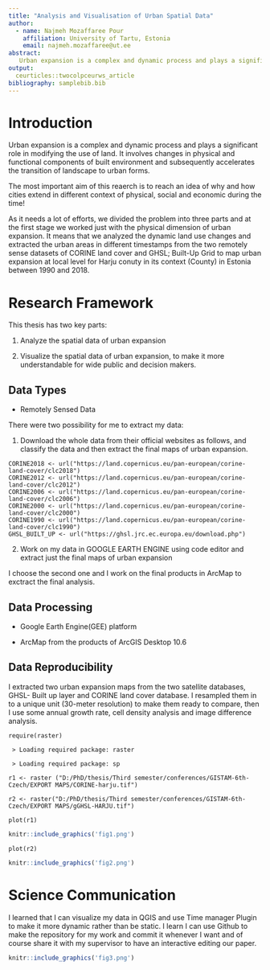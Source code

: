 ```yaml
---
title: "Analysis and Visualisation of Urban Spatial Data"
author:
  - name: Najmeh Mozaffaree Pour
    affiliation: University of Tartu, Estonia
    email: najmeh.mozaffaree@ut.ee
abstract:
   Urban expansion is a complex and dynamic process and plays a significant role in modifying the use of land. The aim of this reaerch is to reach an idea of why and how cities extend in different context of physical, social and economic during the time.
output:
  ceurticles::twocolpceurws_article
bibliography: samplebib.bib
---
```


# Introduction

Urban expansion is a complex and dynamic process and plays a significant role in modifying the use of land. It involves changes in physical and functional components of built environment and subsequently accelerates the transition of landscape to urban forms.

The most important aim of this reaerch is to reach an idea of why and how cities extend in different context of physical, social and economic during the time!

As it needs a lot of efforts, we divided the problem into three parts and at the first stage we worked just with the physical dimension of urban expansion. It means that we analyzed the dynamic land use changes and extracted the urban areas in different timestamps from the two remotely sense datasets of CORINE land cover and GHSL; Built-Up Grid to map urban expansion at local level for Harju conuty in its context (County) in Estonia between 1990 and 2018.

# Research Framework

This thesis has two key parts:

1) Analyze the spatial data of urban expansion

2) Visualize the spatial data of urban expansion, to make it more understandable for wide public and decision makers.

## Data Types

- Remotely Sensed Data

There were two possibility for me to extract my data:

1. Download the whole data from their official websites as follows, and classify the data and then extract the final maps of urban expansion.

```
CORINE2018 <- url("https://land.copernicus.eu/pan-european/corine-land-cover/clc2018")
CORINE2012 <- url("https://land.copernicus.eu/pan-european/corine-land-cover/clc2012")
CORINE2006 <- url("https://land.copernicus.eu/pan-european/corine-land-cover/clc2006")
CORINE2000 <- url("https://land.copernicus.eu/pan-european/corine-land-cover/clc2000")
CORINE1990 <- url("https://land.copernicus.eu/pan-european/corine-land-cover/clc1990")
GHSL_BUILT_UP <- url("https://ghsl.jrc.ec.europa.eu/download.php")
```

2. Work on my data in GOOGLE EARTH ENGINE using code editor and extract just the final maps of urban expansion

I choose the second one and I work on the final products in ArcMap to exctract the final analysis.

## Data Processing

- Google Earth Engine(GEE) platform

- ArcMap from the products of ArcGIS Desktop 10.6

## Data Reproducibility

I extracted two urban expansion maps from the two satellite databases, GHSL- Built up layer and CORINE land cover database. I resampled them in to a unique unit (30-meter resolution) to make them ready to compare, then I use some annual growth rate, cell density analysis and image difference analysis.

```
require(raster)

 > Loading required package: raster

 > Loading required package: sp
```

```
r1 <- raster ("D:/PhD/thesis/Third semester/conferences/GISTAM-6th-Czech/EXPORT MAPS/CORINE-harju.tif")

r2 <- raster("D:/PhD/thesis/Third semester/conferences/GISTAM-6th-Czech/EXPORT MAPS/gGHSL-HARJU.tif")

plot(r1)
```

```r
knitr::include_graphics('fig1.png')
```

```
plot(r2)
```

```r
knitr::include_graphics('fig2.png')
```

# Science Communication

I learned that I can visualize my data in QGIS and use Time manager Plugin to make it more dynamic rather than be static. I learn I can use Github to make the repository for my work and commit it whenever I want and of course share it with my supervisor to have an interactive editing our paper.

```r
knitr::include_graphics('fig3.png')
```

